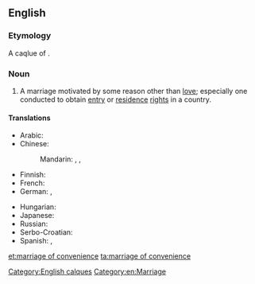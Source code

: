 ==English==

===Etymology===
A caqlue of {{cog|fr|mariage de convenance}}.

===Noun===
{{en-noun|head=[[marriage]] of [[convenience]]|marriages of convenience}}

# A marriage motivated by some reason other than [[love]]; especially one conducted to obtain [[entry]] or [[residence]] [[right]]s in a country.

====Translations====
{{trans-top|marriage motivated by some reason other than love}}
* Arabic: {{t|ar|زواج مصلحة|m|tr=zawej maslaha}} 
* Chinese:
*: Mandarin: {{t|cmn|權宜婚姻|sc=Hani}}, {{t|cmn|权宜婚姻|tr=quányí hūnyīn|sc=Hani}}, {{t|cmn|政治婚姻|tr=zhèngzhì hūnyīn|sc=Hani}}
* Finnish: {{t|fi|mukavuusavioliitto}}
* French: {{t+|fr|mariage de convenance|m}}
* German: {{t|de|Vernunftehe|f}}, {{t|de|Konvenienzehe|f}}
{{trans-mid}}
* Hungarian: {{t+|hu|érdekházasság}}
* Japanese: {{t|ja|政略結婚|tr=せいりゃくけっこん, seiryaku kekkon|sc=Jpan}}
* Russian: {{t|ru|брак по расчёту|m}}
* Serbo-Croatian: {{t|sh|брак из користи|m|tr=brak iz koristi}}
* Spanish: {{t|es|matrimonio de conveniencia|m}}, {{t|es|matrimonio por amor|m}}
{{trans-bottom}}

[[Category:English calques]]
[[Category:en:Marriage]]

[[et:marriage of convenience]]
[[ta:marriage of convenience]]